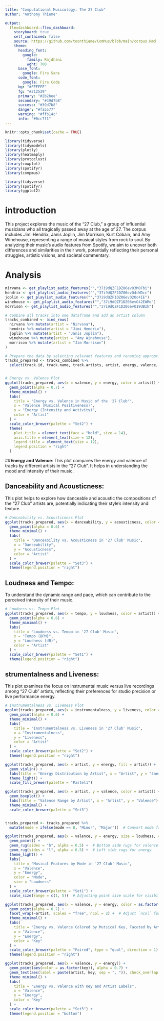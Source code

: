 ```yaml
---
title: "Computational Musicology: The 27 Club"
author: "Anthony Thieme"

output: 
  flexdashboard::flex_dashboard:
    storyboard: true
    self_contained: false
    source: https://github.com/toonthieme/ComMus/blob/main/corpus.Rmd
    theme:
      heading_font:
        google: 
          family: Rajdhani
          wght: 700
      base_font:
        google: Fira Sans
      code_font:
        google: Fira Code
      bg: "#FFFFFF"
      fg: "#212529" 
      primary: "#2b2bee"
      secondary: "#39d7b8"
      success: "#39d7b8"
      danger: "#fa5577"
      warning: "#ffb14c"
      info: "#0cc7f1"
---
```


```r
knitr::opts_chunk$set(cache = TRUE)
```

```r
library(tidyverse)
library(tidymodels)
library(plotly)
library(heatmaply)
library(protoclust)
library(cowplot)
library(spotifyr)
library(compmus)
```



```r
library(tidyverse)
library(spotifyr)
library(ggplot2)
```

# introduction
This project explores the music of the "27 Club," a group of influential musicians who all tragically passed away at the age of 27. The corpus includes Jimi Hendrix, Janis Joplin, Jim Morrison, Kurt Cobain, and Amy Winehouse, representing a range of musical styles from rock to soul. By analyzing their music's audio features from Spotify, we aim to uncover both differences and similarities in their work, potentially reflecting their personal struggles, artistic visions, and societal commentary.

# Analysis
```r

nirvana <- get_playlist_audio_features("","37i9dQZF1DZ06evO3M0Fbi")
hendrix <- get_playlist_audio_features("","37i9dQZF1DZ06evO4cWDcc")
joplin <- get_playlist_audio_features("","37i9dQZF1DZ06evO2Oo4IE")
winehouse <- get_playlist_audio_features("","37i9dQZF1DZ06evO42EWMo")
morrison <- get_playlist_audio_features("","37i9dQZF1DZ06evO19UBIk")

# Combine all tracks into one dataframe and add an artist column
tracks_combined <- bind_rows(
  nirvana %>% mutate(artist = "Nirvana"),
  hendrix %>% mutate(artist = "Jimi Hendrix"),
  joplin %>% mutate(artist = "Janis Joplin"),
  winehouse %>% mutate(artist = "Amy Winehouse"),
  morrison %>% mutate(artist = "Jim Morrison")
)

# Prepare the data by selecting relevant features and renaming appropriately
tracks_prepared <- tracks_combined %>%
  select(track.id, track.name, track.artists, artist, energy, valence, tempo, instrumentalness, danceability, acousticness, liveness, loudness, speechiness, time_signature, mode, key)



```

```r
# Energy vs. Valence Plot
ggplot(tracks_prepared, aes(x = valence, y = energy, color = artist)) +
  geom_point(alpha = 0.7) +
  theme_minimal() +
  labs(
    title = "Energy vs. Valence in Music of the '27 Club'",
    x = "Valence (Musical Positiveness)",
    y = "Energy (Intensity and Activity)",
    color = "Artist"
  ) +
  scale_color_brewer(palette = "Set2") +
  theme(
    plot.title = element_text(face = "bold", size = 14),
    axis.title = element_text(size = 12),
    legend.title = element_text(size = 12),
    legend.position = "right"
  )
```



##**Energy and Valence**: 
This plot compares the energy and valence of tracks by different artists in the "27 Club". It helps in understanding the mood and intensity of their music.

## Danceability and Acousticness: 
This plot helps to explore how danceable and acoustic the compositions of the "27 Club" artists are, potentially indicating their style's intensity and texture.

```r
# Danceability vs. Acousticness Plot
ggplot(tracks_prepared, aes(x = danceability, y = acousticness, color = artist)) +
  geom_point(alpha = 0.6) +
  theme_minimal() +
  labs(
    title = "Danceability vs. Acousticness in '27 Club' Music",
    x = "Danceability",
    y = "Acousticness",
    color = "Artist"
  ) +
  scale_color_brewer(palette = "Set3") +
  theme(legend.position = "right")

```

## Loudness and Tempo: 
To understand the dynamic range and pace, which can contribute to the perceived intensity of their music.

``` r
# Loudness vs. Tempo Plot
ggplot(tracks_prepared, aes(x = tempo, y = loudness, color = artist)) +
  geom_point(alpha = 0.6) +
  theme_minimal() +
  labs(
    title = "Loudness vs. Tempo in '27 Club' Music",
    x = "Tempo (BPM)",
    y = "Loudness (dB)",
    color = "Artist"
  ) +
  scale_color_brewer(palette = "Set1") +
  theme(legend.position = "right")

```

## strumentalness and Liveness: 
This plot examines the focus on instrumental music versus live recordings among "27 Club" artists, reflecting their preferences for studio precision or live performance energy.
``` r
# Instrumentalness vs. Liveness Plot
ggplot(tracks_prepared, aes(x = instrumentalness, y = liveness, color = artist)) +
  geom_point(alpha = 0.6) +
  theme_minimal() +
  labs(
    title = "Instrumentalness vs. Liveness in '27 Club' Music",
    x = "Instrumentalness",
    y = "Liveness",
    color = "Artist"
  ) +
  scale_color_brewer(palette = "Set2") +
  theme(legend.position = "right")

```


```r
ggplot(tracks_prepared, aes(x = artist, y = energy, fill = artist)) +
  geom_violin() +
  labs(title = "Energy Distribution by Artist", x = "Artist", y = "Energy") +
  theme_light() +
  scale_fill_brewer(palette = "Pastel1")

```

```r

ggplot(tracks_prepared, aes(x = artist, y = valence, color = artist)) +
  geom_boxplot() +
  labs(title = "Valence Range by Artist", x = "Artist", y = "Valence") +
  theme_minimal() +
  scale_color_brewer(palette = "Set3")



```


```r
tracks_prepared <- tracks_prepared %>%
  mutate(mode = ifelse(mode == 0, "Minor", "Major"))  # Convert mode from numeric to a more readable format

ggplot(tracks_prepared, aes(x = valence, y = energy, size = loudness, color = mode)) +
  geom_point() +
  geom_rug(sides = "b", alpha = 0.5) +  # Bottom side rugs for valence
  geom_rug(sides = "l", alpha = 0.5) +  # Left side rugs for energy
  theme_light() +
  labs(
    title = "Musical Features by Mode in '27 Club' Music",
    x = "Valence",
    y = "Energy",
    color = "Mode",
    size = "Loudness"
  ) +
  scale_color_brewer(palette = "Set1") +
  scale_size(range = c(1, 5))  # Adjusting point size scale for visibility

```


```r
ggplot(tracks_prepared, aes(x = valence, y = energy, color = as.factor(key))) +
  geom_point(alpha = 0.7) +
  facet_wrap(~artist, scales = "free", ncol = 2) +  # Adjust `ncol` for layout preferences
  theme_minimal() +
  labs(
    title = "Energy vs. Valence Colored by Mutsical Key, Faceted by Artist",
    x = "Valence",
    y = "Energy",
    color = "Key"
  ) +
  scale_color_brewer(palette = "Paired", type = "qual", direction = 1) +
  theme(legend.position = "right")


```


```r
ggplot(tracks_prepared, aes(x = valence, y = energy)) +
  geom_point(aes(color = as.factor(key)), alpha = 0.7) +
  geom_text(aes(label = paste(artist, key, sep = ", ")), check_overlap = TRUE, vjust = -1, size = 2.5) +
  theme_minimal() +
  labs(
    title = "Energy vs. Valence with Key and Artist Labels",
    x = "Valence",
    y = "Energy",
    color = "Key"
  ) +
  scale_color_brewer(palette = "Set3") +
  theme(legend.position = "bottom")


```

